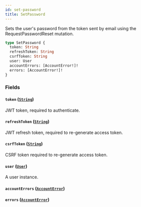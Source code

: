 ```yaml
---
id: set-password
title: SetPassword
---
```


Sets the user's password from the token sent by email using the RequestPasswordReset mutation.

```graphql
type SetPassword {
  token: String
  refreshToken: String
  csrfToken: String
  user: User
  accountErrors: [AccountError!]!
  errors: [AccountError!]!
}
```

### Fields

#### `token` ([`String`](../../../developer/api-reference/scalars/string))

JWT token, required to authenticate.

#### `refreshToken` ([`String`](../../../developer/api-reference/scalars/string))

JWT refresh token, required to re-generate access token.

#### `csrfToken` ([`String`](../../../developer/api-reference/scalars/string))

CSRF token required to re-generate access token.

#### `user` ([`User`](../../../developer/api-reference/objects/user))

A user instance.

#### `accountErrors` ([`AccountError`](../../../developer/api-reference/objects/account-error))

#### `errors` ([`AccountError`](../../../developer/api-reference/objects/account-error))
